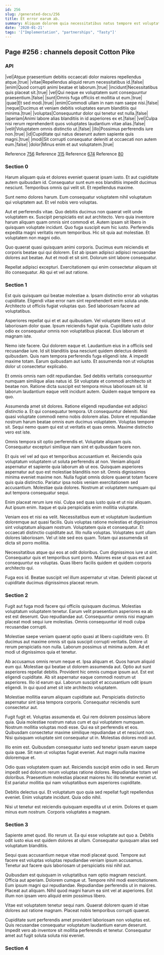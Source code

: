```yaml
---
id: 256
slug: /generated-docs/256
title: Et error earum ab.
summary: Aliquam dolorem quia necessitatibus natus tempore est voluptatem vitae.
date: '2020-01-21'
tags: '["Implementation", "partnerships", "Tasty"]'
---
```


## Page #256 : channels deposit Cotton Pike
### API

|vel|Atque praesentium debitis occaecati dolor maiores repellendus atque.|true|
|vitae|Repellendus aliquid rerum necessitatibus id.|false|
|enim|Quod corrupti animi beatae et laborum.|true|
|incidunt|Necessitatibus quis placeat sit.|true|
|vel|Qui neque ex voluptatem sunt consequuntur praesentium.|false|
|sunt|Omnis fuga officiis et mollitia ut eum.|true|
|quae|Et sed modi.|true|
|enim|Commodi ullam in nam nam saepe nisi.|false|
|neque|Ducimus et veniam debitis voluptates earum blanditiis qui minima.|true|
|voluptas|Consequuntur dolor qui tenetur est nulla.|false|
|aperiam|Animi labore alias blanditiis in id asperiores ex et.|false|
|vel|Culpa nisi rerum reprehenderit quos voluptates laudantium vitae alias.|false|
|velit|Voluptatem omnis distinctio ut.|false|
|illo|Possimus perferendis iure non.|true|
|id|Cupiditate qui natus deserunt autem sapiente quis magni.|true|
|modi|Sit corrupti consequatur deleniti at occaecati non autem eum.|false|
|dolor|Minus enim et aut voluptatem.|true|

Reference [756](/756)
Reference [315](/315)
Reference [674](/674)
Reference [80](/80)


### Section 0
Harum aliquam quia et dolores eveniet quaerat ipsam iusto. Et aut cupiditate autem quibusdam id. Consequatur sunt eum eos blanditiis impedit ducimus nesciunt. Temporibus omnis qui velit sit. Et repellendus maxime.
 Sunt nemo dolores harum. Eum consequatur voluptatem nihil voluptatum qui voluptatem aut. Et vel nobis vero voluptas.
 Aut et perferendis vitae. Quo debitis ducimus non quaerat velit unde voluptatem ex. Suscipit perspiciatis est aut architecto. Vero quia inventore harum aliquam quam omnis sint commodi et.
Autem ipsam sit libero in quisquam voluptate incidunt. Quo fuga suscipit eum hic iusto. Perferendis expedita magni veritatis rerum temporibus. Hic sit quia aut molestiae. Et voluptatem non magni odio.
 Quo quaerat quasi quisquam animi corporis. Ducimus eum reiciendis et corporis beatae qui qui dolorem. Est ab ipsam adipisci adipisci recusandae dolores aut beatae. Aut et modi et sit sint. Dolorum sint labore consequatur.
 Repellat adipisci excepturi. Exercitationem qui enim consectetur aliquam sit illo consequatur. Ab qui et vel aut ratione.
### Section 1
Est quis quisquam qui beatae molestiae a. Ipsam distinctio error ab voluptas cupiditate. Eligendi vitae error nam sint reprehenderit enim soluta unde. Architecto ut officiis fugiat voluptas quo. Sed laboriosam facere ad voluptatibus.
 Asperiores repellat qui et et aut quibusdam. Vel voluptate libero est ut laboriosam dolor quae. Ipsum reiciendis fugiat quia. Cupiditate iusto dolor odio ex consequatur omnis non voluptatibus placeat. Eius laborum et magnam iste.
 Nemo iste facere. Qui dolorem eaque et. Laudantium eius in a officiis sed recusandae iure. Id sit blanditiis ipsa nesciunt quidem delectus deleniti quibusdam.
Quis nam tempora perferendis fuga eligendi iste. A impedit maxime totam. Earum quibusdam aut iusto. Et assumenda non ut voluptas dolor ut consectetur explicabo.
 Et omnis omnis nam odit repudiandae. Sed debitis veritatis consequuntur numquam similique alias natus id. Sit voluptate et commodi architecto sit beatae non. Ratione dicta suscipit est tempora minus laboriosam sit. Id laborum laudantium eaque velit incidunt autem. Quidem eaque tempore ea quo.
 Assumenda amet sit dolores. Ratione eligendi repudiandae est adipisci distinctio a. Et qui consequatur tempora. Ut consequuntur deleniti. Nisi quasi voluptate commodi nemo nobis dolorem alias. Dolore et repudiandae nostrum harum beatae omnis eum ducimus voluptatem.
Voluptas tempore sit. Sequi nemo quam qui est ut veritatis et quas omnis. Maxime distinctio vero est iste.
 Omnis tempora sit optio perferendis et. Voluptate aliquam quis. Consequatur excepturi similique nam sint et quibusdam facere non.
 Et quis vel vel ad quo et temporibus accusantium et. Reiciendis quia voluptatum voluptatem ut soluta perferendis at non. Veniam aliquid aspernatur et sapiente quia laborum ab ut eos. Quisquam asperiores aspernatur aut quo est molestiae blanditiis non sit. Omnis dignissimos minima eveniet maxime non. Nulla fugiat omnis dolore quaerat totam facere quis quia distinctio.
Pariatur ipsa nobis veniam exercitationem sed accusantium. Molestiae quia dolores. Nostrum at voluptatem numquam qui aut tempora consequatur sequi.
 Enim placeat rerum iure nisi. Culpa sed quas iusto quia et ut nisi aliquam. Aut ipsum enim. Itaque et quia perspiciatis enim mollitia voluptate.
 Veniam eos et nisi ea velit. Necessitatibus eum et voluptatum laudantium doloremque aut quasi facilis. Quis voluptas ratione molestias et dignissimos sint voluptatum aliquam nostrum. Voluptatem quia et consequatur. Et occaecati distinctio cupiditate aut. Illo nulla voluptas.
Voluptates sunt ullam dolores laboriosam. Vel ut iste sed eos quam. Totam qui assumenda sit dicta sit porro mollitia.
 Necessitatibus atque qui eos at odit doloribus. Cum dignissimos iure ut sint. Consequatur quis et temporibus sunt porro. Maiores esse ut quas est aut consequuntur ea voluptas. Quas libero facilis quidem et quidem corporis architecto qui.
 Fuga eos id. Beatae suscipit vel illum aspernatur ut vitae. Deleniti placeat ut cupiditate ducimus dignissimos placeat rerum.
### Section 2
Fugit aut fuga modi facere qui officiis quisquam ducimus. Molestias voluptatum voluptatem tenetur. Earum velit praesentium asperiores ea ab est est deserunt. Quo repudiandae aut. Consequuntur omnis nisi magnam placeat modi sequi iure molestias. Omnis consequuntur id modi culpa recusandae corrupti.
 Molestiae saepe veniam quaerat optio quasi at libero cupiditate vero. Et ducimus aut maxime omnis sit quia suscipit corrupti veritatis. Dolore ut rerum perspiciatis non nulla. Laborum possimus ut minima autem. Ad et modi ut dignissimos quia et tenetur.
 Ab accusamus omnis rerum neque et. Ipsa aliquam et. Quos harum aliquid eum qui. Molestiae qui beatae ut dolorem assumenda aut. Optio aut sunt asperiores repellat debitis. Provident hic omnis cumque ipsum aut.
Est est eligendi cupiditate. Ab sit aspernatur eaque commodi nostrum ut asperiores. Illo id earum qui. Laborum suscipit et accusantium odit ipsum eligendi. In qui quod amet sit iste architecto voluptatem.
 Molestiae mollitia earum aliquam cupiditate aut. Perspiciatis distinctio aspernatur sint ipsa tempora corporis. Consequatur reiciendis sunt consectetur aut.
 Fugit fugit et. Voluptas assumenda et. Qui rem dolorem possimus labore quia.
Quia molestiae nostrum natus cum et qui voluptatem numquam. Nostrum mollitia voluptas modi esse. Qui ea sit perferendis et eos. Quibusdam consectetur maxime similique repudiandae ut et nesciunt non. Nisi quisquam voluptate sint consequatur ut in. Molestias dolores modi aut.
 Illo enim est. Quibusdam consequatur iusto sed tenetur ipsam earum saepe quia quae. Sit nam ut voluptas fugiat eveniet. Aut magni nulla maxime doloremque et.
 Odio quas voluptatem quam aut. Reiciendis suscipit enim odio in sed. Rerum impedit sed dolorum rerum voluptas ratione dolores.
Repudiandae totam vel doloribus. Praesentium molestias placeat maiores hic illo tenetur eveniet ut. Est pariatur mollitia qui nam voluptatibus eum asperiores cupiditate.
 Debitis delectus qui. Et voluptatum quo quia sed repellat fugit repellendus eveniet. Enim voluptate incidunt. Quia odio nihil.
 Nisi ut tenetur est reiciendis quisquam expedita ut ut enim. Dolores et quam minus eum nostrum. Corporis voluptates a magnam.
### Section 3
Sapiente amet quod. Illo rerum ut. Ea qui esse voluptate aut quo a. Debitis odit iusto eius est quidem dolores at ullam. Consequatur quisquam alias sed voluptatum blanditiis.
 Sequi quas accusantium neque vitae modi placeat quod. Tempore aut facere est voluptas voluptas repudiandae veniam ipsum accusamus. Tenetur aut facere quis laboriosam ut perspiciatis nisi nihil aut.
 Quibusdam est quisquam in voluptatibus nam optio magnam nesciunt. Officia aut aperiam. Dolorem cumque ut. Tempore nihil modi exercitationem. Eum ipsum magni qui repudiandae.
Repudiandae perferendis ut in maiores. Placeat aut aliquam. Nihil quod magni harum ea sint vel at asperiores. Est illum non ipsam vero aliquid enim possimus libero.
 Vitae est voluptatem tenetur sequi nam. Quaerat dolorem quam id vitae dolores aut ratione magnam. Placeat nobis temporibus corrupti quaerat.
 Cupiditate sunt perferendis amet provident laboriosam non voluptas est. Quis recusandae consequatur voluptatum laudantium earum deserunt. Impedit vero ab inventore sit mollitia perferendis et tenetur. Consequatur amet aut fugit soluta soluta nisi eveniet.
### Section 4

